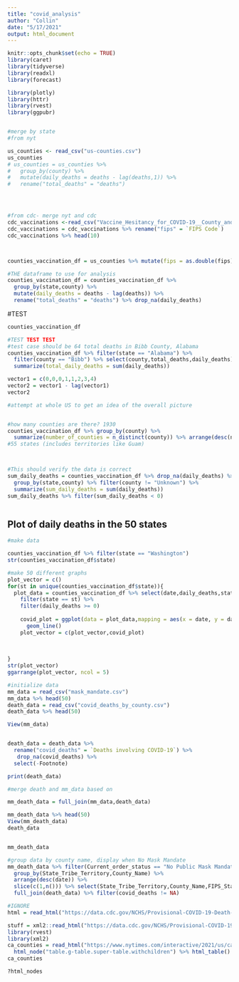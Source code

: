 ```yaml
---
title: "covid_analysis"
author: "Collin"
date: "5/17/2021"
output: html_document
---
```


```r
knitr::opts_chunk$set(echo = TRUE)
library(caret)
library(tidyverse)
library(readxl)
library(forecast)

library(plotly)
library(httr)
library(rvest)
library(ggpubr)


#merge by state
#from nyt

us_counties <- read_csv("us-counties.csv")
us_counties
# us_counties = us_counties %>% 
#   group_by(county) %>% 
#   mutate(daily_deaths = deaths - lag(deaths,1)) %>% 
#   rename("total_deaths" = "deaths")




#from cdc- merge nyt and cdc
cdc_vaccinations <-read_csv("Vaccine_Hesitancy_for_COVID-19__County_and_local_estimates.csv")
cdc_vaccinations = cdc_vaccinations %>% rename("fips" = `FIPS Code`)
cdc_vaccinations %>% head(10)



counties_vaccination_df = us_counties %>% mutate(fips = as.double(fips)) %>% left_join(cdc_vaccinations,by = "fips")

#THE dataframe to use for analysis
counties_vaccination_df = counties_vaccination_df %>% 
  group_by(state,county) %>% 
  mutate(daily_deaths = deaths - lag(deaths)) %>% 
  rename("total_deaths" = "deaths") %>% drop_na(daily_deaths)

```



#TEST
```r
counties_vaccination_df

#TEST TEST TEST
#test case should be 64 total deaths in Bibb County, Alabama
counties_vaccination_df %>% filter(state == "Alabama") %>% 
  filter(county == "Bibb") %>% select(county,total_deaths,daily_deaths) %>% drop_na(daily_deaths) %>% 
  summarize(total_daily_deaths = sum(daily_deaths))

vector1 = c(0,0,0,1,1,2,3,4)
vector2 = vector1 - lag(vector1)
vector2
```


```r
#attempt at whole US to get an idea of the overall picture


#how many counties are there? 1930
counties_vaccination_df %>% group_by(county) %>% 
  summarize(number_of_counties = n_distinct(county)) %>% arrange(desc(number_of_counties))
#55 states (includes territories like Guam)



#This should verify the data is correct
sum_daily_deaths = counties_vaccination_df %>% drop_na(daily_deaths) %>% 
  group_by(state,county) %>% filter(county != "Unknown") %>% 
  summarize(sum_daily_deaths = sum(daily_deaths))
sum_daily_deaths %>% filter(sum_daily_deaths < 0)



```






## Plot of daily deaths in the 50 states
```r
#make data

counties_vaccination_df %>% filter(state == "Washington")
str(counties_vaccination_df$state)

#make 50 different graphs
plot_vector = c()
for(st in unique(counties_vaccination_df$state)){
  plot_data = counties_vaccination_df %>% select(date,daily_deaths,state) %>% 
    filter(state == st) %>% 
    filter(daily_deaths >= 0) 
    
    covid_plot = ggplot(data = plot_data,mapping = aes(x = date, y = daily_deaths, color = state))+
      geom_line()
    plot_vector = c(plot_vector,covid_plot)
    
  
  
}
str(plot_vector)
ggarrange(plot_vector, ncol = 5)
```


```r
#initialize data
mm_data = read_csv("mask_mandate.csv")
mm_data %>% head(50)
death_data = read_csv("covid_deaths_by_county.csv")
death_data %>% head(50)

View(mm_data)


death_data = death_data %>% 
  rename("covid_deaths" = `Deaths involving COVID-19`) %>% 
   drop_na(covid_deaths) %>%
  select(-Footnote)

print(death_data)

#merge death and mm_data based on 

mm_death_data = full_join(mm_data,death_data)

mm_death_data %>% head(50)
View(mm_death_data)
death_data


mm_death_data
```


```r
#group data by county name, display when No Mask Mandate
mm_death_data %>% filter(Current_order_status == "No Public Mask Mandate") %>% 
  group_by(State_Tribe_Territory,County_Name) %>% 
  arrange(desc(date)) %>% 
  slice(c(1,n())) %>% select(State_Tribe_Territory,County_Name,FIPS_State,date,order_code,FIPS_County) %>% 
  full_join(death_data) %>% filter(covid_deaths != NA)


```




```r

#IGNORE
html = read_html("https://data.cdc.gov/NCHS/Provisional-COVID-19-Death-Counts-in-the-United-St/kn79-hsxy")

stuff = xml2::read_html("https://data.cdc.gov/NCHS/Provisional-COVID-19-Death-Counts-in-the-United-St/kn79-hsxy")
library(rvest)
library(xml2)
ca_counties = read_html("https://www.nytimes.com/interactive/2021/us/california-covid-cases.html") %>% 
  html_node("table.g-table.super-table.withchildren") %>% html_table()
ca_counties

?html_nodes
```





```r


```

